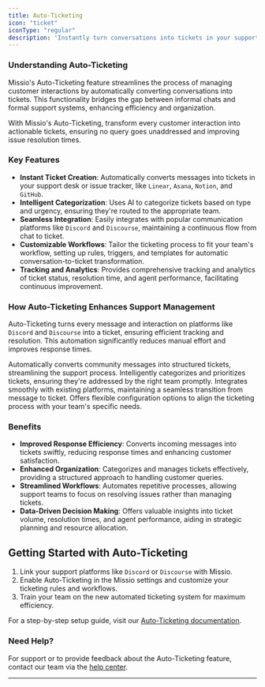 ```yaml
---
title: Auto-Ticketing
icon: "ticket"
iconType: "regular"
description: 'Instantly turn conversations into tickets in your support desk or issue tracker'
---
```


### Understanding Auto-Ticketing

Missio's Auto-Ticketing feature streamlines the process of managing customer interactions by automatically converting conversations into tickets. This functionality bridges the gap between informal chats and formal support systems, enhancing efficiency and organization.

<Tip>With Missio's Auto-Ticketing, transform every customer interaction into actionable tickets, ensuring no query goes unaddressed and improving issue resolution times.</Tip>

### Key Features

- **Instant Ticket Creation**: Automatically converts messages into tickets in your support desk or issue tracker, like `Linear`, `Asana`, `Notion`, and `GitHub`.
- **Intelligent Categorization**: Uses AI to categorize tickets based on type and urgency, ensuring they're routed to the appropriate team.
- **Seamless Integration**: Easily integrates with popular communication platforms like `Discord` and `Discourse`, maintaining a continuous flow from chat to ticket.
- **Customizable Workflows**: Tailor the ticketing process to fit your team's workflow, setting up rules, triggers, and templates for automatic conversation-to-ticket transformation.
- **Tracking and Analytics**: Provides comprehensive tracking and analytics of ticket status, resolution time, and agent performance, facilitating continuous improvement.

### How Auto-Ticketing Enhances Support Management

Auto-Ticketing turns every message and interaction on platforms like `Discord` and `Discourse` into a ticket, ensuring efficient tracking and resolution. This automation significantly reduces manual effort and improves response times.

<CardGroup cols={2}>
  <Card
    title="Instant Ticketing"
    icon="ticket"
    color="blue"
  >
  Automatically converts community messages into structured tickets, streamlining the support process.
  </Card>
  <Card
    title="Smart Categorization"
    icon="tags"
    color="green"
  >
  Intelligently categorizes and prioritizes tickets, ensuring they're addressed by the right team promptly.
  </Card>
  <Card
    title="Seamless Workflow"
    icon="rotate"
    color="purple"
  >
  Integrates smoothly with existing platforms, maintaining a seamless transition from message to ticket.
  </Card>
  <Card
    title="Customization"
    icon="gears"
    color="red"
  >
  Offers flexible configuration options to align the ticketing process with your team's specific needs.
  </Card>
</CardGroup>

### Benefits

- **Improved Response Efficiency**: Converts incoming messages into tickets swiftly, reducing response times and enhancing customer satisfaction.
- **Enhanced Organization**: Categorizes and manages tickets effectively, providing a structured approach to handling customer queries.
- **Streamlined Workflows**: Automates repetitive processes, allowing support teams to focus on resolving issues rather than managing tickets.
- **Data-Driven Decision Making**: Offers valuable insights into ticket volume, resolution times, and agent performance, aiding in strategic planning and resource allocation.

## Getting Started with Auto-Ticketing

1. Link your support platforms like `Discord` or `Discourse` with Missio.
2. Enable Auto-Ticketing in the Missio settings and customize your ticketing rules and workflows.
3. Train your team on the new automated ticketing system for maximum efficiency.

For a step-by-step setup guide, visit our [Auto-Ticketing documentation](https://mintlify.com/docs/auto-ticketing/setup).

### Need Help?

For support or to provide feedback about the Auto-Ticketing feature, contact our team via the [help center](https://mintlify.com/support).

---
